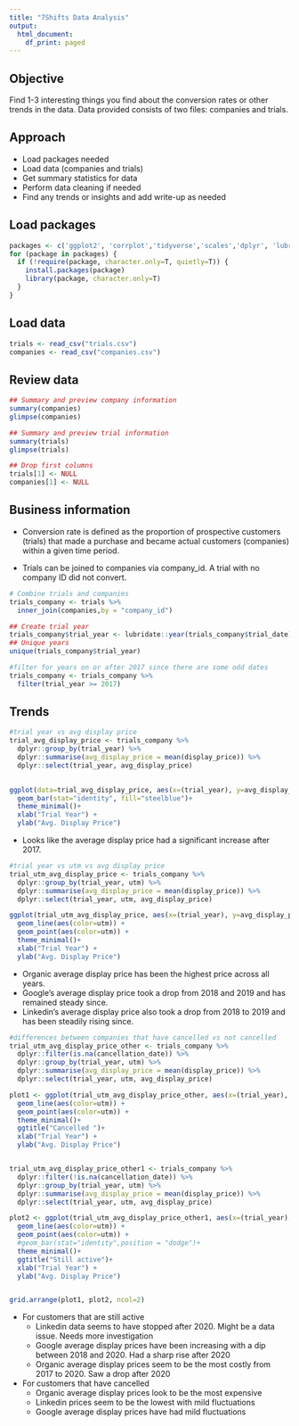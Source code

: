 ```yaml
---
title: "7Shifts Data Analysis"
output:
  html_document:
    df_print: paged
---
```


## Objective
Find 1-3 interesting things you find about the conversion rates or other trends in the data.
Data provided consists of two files: companies and trials.

## Approach
- Load packages needed
- Load data (companies and trials)
- Get summary statistics for data
- Perform data cleaning if needed
- Find any trends or insights and add write-up as needed

## Load packages
```r
packages <- c('ggplot2', 'corrplot','tidyverse','scales','dplyr', 'lubridate','gridExtra','grid')
for (package in packages) {
  if (!require(package, character.only=T, quietly=T)) {
    install.packages(package)
    library(package, character.only=T)
  }
}
```

## Load data
```r
trials <- read_csv("trials.csv")
companies <- read_csv("companies.csv")
```

## Review data
```r
## Summary and preview company information
summary(companies)
glimpse(companies)
```

```r
## Summary and preview trial information
summary(trials)
glimpse(trials)
```

```r
## Drop first columns
trials[1] <- NULL
companies[1] <- NULL
```

## Business information
- Conversion rate is defined as the proportion of prospective customers (trials) that made
a purchase and became actual customers (companies) within a given time period.

- Trials can be joined to companies via company_id. A trial with no company ID did not
convert.

```r
# Combine trials and companies
trials_company <- trials %>%
  inner_join(companies,by = "company_id")
```
```r
## Create trial year
trials_company$trial_year <- lubridate::year(trials_company$trial_date)
## Unique years
unique(trials_company$trial_year)

```
```r
#filter for years on or after 2017 since there are some odd dates
trials_company <- trials_company %>%
  filter(trial_year >= 2017)
```

## Trends
```r
#trial year vs avg display price
trial_avg_display_price <- trials_company %>%
  dplyr::group_by(trial_year) %>%
  dplyr::summarise(avg_display_price = mean(display_price)) %>%
  dplyr::select(trial_year, avg_display_price)
  

ggplot(data=trial_avg_display_price, aes(x=(trial_year), y=avg_display_price)) +
  geom_bar(stat="identity", fill="steelblue")+ 
  theme_minimal()+
  xlab("Trial Year") + 
  ylab("Avg. Display Price")
```
- Looks like the average display price had a significant increase after 2017.  


```r
#trial year vs utm vs avg display price
trial_utm_avg_display_price <- trials_company %>%
  dplyr::group_by(trial_year, utm) %>%
  dplyr::summarise(avg_display_price = mean(display_price)) %>%
  dplyr::select(trial_year, utm, avg_display_price)

ggplot(trial_utm_avg_display_price, aes(x=(trial_year), y=avg_display_price, group = utm)) +
  geom_line(aes(color=utm)) +
  geom_point(aes(color=utm)) +
  theme_minimal()+
  xlab("Trial Year") + 
  ylab("Avg. Display Price")
```
- Organic average display price has been the highest price across all years.
- Google's average display price took a drop from 2018 and 2019 and has remained steady since.
- Linkedin's average display price also took a drop from 2018 to 2019 and has been steadily rising since.

```r
#differences between companies that have cancelled vs not cancelled
trial_utm_avg_display_price_other <- trials_company %>%
  dplyr::filter(is.na(cancellation_date)) %>%
  dplyr::group_by(trial_year, utm) %>%
  dplyr::summarise(avg_display_price = mean(display_price)) %>%
  dplyr::select(trial_year, utm, avg_display_price)

plot1 <- ggplot(trial_utm_avg_display_price_other, aes(x=(trial_year), y=avg_display_price, group = utm)) +
  geom_line(aes(color=utm)) +
  geom_point(aes(color=utm)) +
  theme_minimal()+
  ggtitle("Cancelled ")+
  xlab("Trial Year") + 
  ylab("Avg. Display Price")


trial_utm_avg_display_price_other1 <- trials_company %>%
  dplyr::filter(!is.na(cancellation_date)) %>%
  dplyr::group_by(trial_year, utm) %>%
  dplyr::summarise(avg_display_price = mean(display_price)) %>%
  dplyr::select(trial_year, utm, avg_display_price)

plot2 <- ggplot(trial_utm_avg_display_price_other1, aes(x=(trial_year), y=avg_display_price, group = utm)) +
  geom_line(aes(color=utm)) +
  geom_point(aes(color=utm)) +
  #geom_bar(stat="identity",position = "dodge")+ 
  theme_minimal()+
  ggtitle("Still active")+
  xlab("Trial Year") + 
  ylab("Avg. Display Price")


grid.arrange(plot1, plot2, ncol=2)

```

- For customers that are still active 
   - Linkedin data seems to have stopped after 2020.  Might be a data issue.  Needs more investigation
   - Google average display prices have been increasing with a dip between 2018 and 2020.  Had a sharp rise after 2020
   - Organic average display prices seem to be the most costly from 2017 to 2020.  Saw a drop after 2020


- For customers that have cancelled
   - Organic average display prices look to be the most expensive
   - Linkedin prices seem to be the lowest with mild fluctuations
   - Google average display prices have had mild fluctuations



